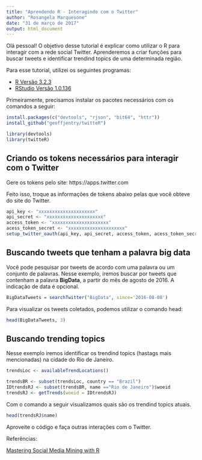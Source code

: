 ```yaml
---
title: "Aprendendo R - Interagindo com o Twitter"
author: "Rosangela Marquesone"
date: "31 de março de 2017"
output: html_document
---
```




Olá pessoal! O objetivo desse tutorial é explicar como utilizar o R para interagir com a rede social Twitter. 
Aprenderemos a criar funções para buscar tweets e identificar trendind topics de uma determinada região.

Para esse tutorial, utilizei os seguintes programas:

* [R Versão 3.2.3](https://cran.rstudio.com/)
* [RStudio Versão 1.0.136](https://www.rstudio.com/products/rstudio/download/)

Primeiramente, precisamos instalar os pacotes necessários com os comandos a seguir:

```r
install.packages(c("devtools", "rjson", "bit64", "httr"))
install_github("geoffjentry/twitteR")
```

```r
library(devtools)
library(twitteR)
```

## Criando os tokens necessários para interagir com o Twitter

Gere os tokens pelo site: https://apps.twitter.com

Feito isso, troque as informações de tokens abaixo pelas que você obteve do site do Twitter. 

```r
api_key <- "xxxxxxxxxxxxxxxxxxxxx"
api_secret <- "xxxxxxxxxxxxxxxxxxxxx"
access_token <- "xxxxxxxxxxxxxxxxxxxxx"
acess_token_secret <- "xxxxxxxxxxxxxxxxxxxxx"
setup_twitter_oauth(api_key, api_secret, access_token, acess_token_secret)

```

## Buscando tweets que tenham a palavra big data

Você pode pesquisar por tweets de acordo com uma palavra ou um conjunto de palavras. Nesse exemplo, iremos buscar por tweets que contenham a palavra **BigData**, a partir do mês de agosto de 2016. A indicação de data é opcional.

```r
BigDataTweets = searchTwitter("BigData", since='2016-08-08')
```

Para visualizar os tweets coletados, podemos utilizar o comando head:

```r
head(BigDataTweets, 3)
```

## Buscando trending topics

Nesse exemplo iremos identificar os trendind topics (hastags mais mencionadas) na cidade do Rio de Janeiro.

```r
trendsLoc <- availableTrendLocations()

trendsBR <- subset(trendsLoc, country == "Brazil")
IDtrendsRJ <- subset(trendsBR, name =="Rio de Janeiro")$woeid
trendsRJ <- getTrends(woeid = IDtrendsRJ)
```

Com o comando a seguir visualizamos quais são os trendind topics atuais.

```r
head(trendsRJ$name)
```

Aproveite o código e faça outras interações com o Twitter.

Referências:

[Mastering Social Media Mining with R](https://www.packtpub.com/big-data-and-business-intelligence/mastering-social-media-mining-r)
